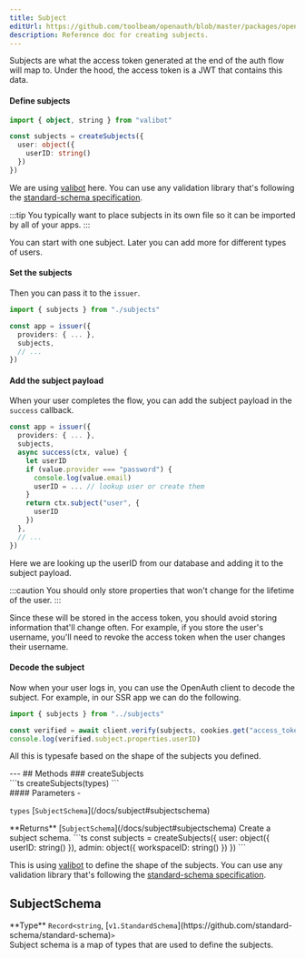 ```yaml
---
title: Subject
editUrl: https://github.com/toolbeam/openauth/blob/master/packages/openauth/src/subject.ts
description: Reference doc for creating subjects.
---
```



<div class="tsdoc">
<Section type="about">
Subjects are what the access token generated at the end of the auth flow will map to. Under
the hood, the access token is a JWT that contains this data.

#### Define subjects

```ts title="subjects.ts"
import { object, string } from "valibot"

const subjects = createSubjects({
  user: object({
    userID: string()
  })
})
```

We are using [valibot](https://github.com/fabian-hiller/valibot) here. You can use any
validation library that's following the
[standard-schema specification](https://github.com/standard-schema/standard-schema).

:::tip
You typically want to place subjects in its own file so it can be imported by all of your apps.
:::

You can start with one subject. Later you can add more for different types of users.

#### Set the subjects

Then you can pass it to the `issuer`.

```ts title="issuer.ts"
import { subjects } from "./subjects"

const app = issuer({
  providers: { ... },
  subjects,
  // ...
})
```

#### Add the subject payload

When your user completes the flow, you can add the subject payload in the `success` callback.

```ts title="issuer.ts"
const app = issuer({
  providers: { ... },
  subjects,
  async success(ctx, value) {
    let userID
    if (value.provider === "password") {
      console.log(value.email)
      userID = ... // lookup user or create them
    }
    return ctx.subject("user", {
      userID
    })
  },
  // ...
})
```

Here we are looking up the userID from our database and adding it to the subject payload.

:::caution
You should only store properties that won't change for the lifetime of the user.
:::

Since these will be stored in the access token, you should avoid storing information
that'll change often. For example, if you store the user's username, you'll need to
revoke the access token when the user changes their username.

#### Decode the subject

Now when your user logs in, you can use the OpenAuth client to decode the subject. For
example, in our SSR app we can do the following.

```ts title="app/page.tsx"
import { subjects } from "../subjects"

const verified = await client.verify(subjects, cookies.get("access_token")!)
console.log(verified.subject.properties.userID)
```

All this is typesafe based on the shape of the subjects you defined.
</Section>
---
## Methods
### createSubjects
<Segment>
<Section type="signature">
```ts
createSubjects(types)
```
</Section>
<Section type="parameters">
#### Parameters
- <p><code class="key">types</code> [<code class="type">SubjectSchema</code>](/docs/subject#subjectschema)</p>
</Section>
<InlineSection>
**Returns** [<code class="type">SubjectSchema</code>](/docs/subject#subjectschema)
</InlineSection>
Create a subject schema.
```ts
const subjects = createSubjects({
  user: object({
    userID: string()
  }),
  admin: object({
    workspaceID: string()
  })
})
```


This is using [valibot](https://github.com/fabian-hiller/valibot) to define the shape of the
subjects. You can use any validation library that's following the
[standard-schema specification](https://github.com/standard-schema/standard-schema).
</Segment>
## SubjectSchema
<Segment>
<Section type="parameters">
<InlineSection>
**Type** <code class="primitive">Record</code><code class="symbol">&lt;</code><code class="primitive">string</code>, [<code class="type">v1.StandardSchema</code>](https://github.com/standard-schema/standard-schema)<code class="symbol">&gt;</code>
</InlineSection>
</Section>
Subject schema is a map of types that are used to define the subjects.
</Segment>
</div>